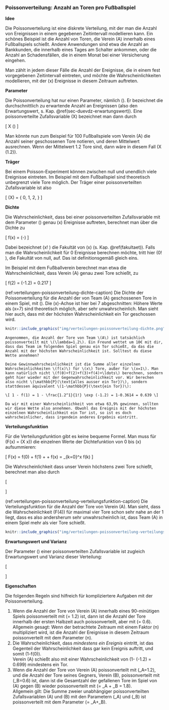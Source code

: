 ### Poissonverteilung: Anzahl an Toren pro Fußballspiel

**Idee**

Die Poissonverteilung ist eine diskrete Verteilung, mit der man die Anzahl von Ereignissen in einem gegebenen Zeitintervall modellieren kann. Ein schönes Beispiel ist die Anzahl von Toren, die Verein \(A\) innerhalb eines Fußballspiels schießt. Andere Anwendungen sind etwa die Anzahl an Bankkunden, die innerhalb eines Tages am Schalter ankommen, oder die Anzahl an Schadensfällen, die in einem Monat bei einer Versicherung eingehen.

Man zählt in jedem dieser Fälle die Anzahl der Ereignisse, die in einem fest vorgegebenen Zeitintervall eintreten, und möchte die Wahrscheinlichkeiten modellieren, mit der \(x\) Ereignisse in diesem Zeitraum auftreten.

**Parameter**

Die Poissonverteilung hat nur einen Parameter, nämlich \(\lambda\). Er bezeichnet die durchschnittlich zu erwartende Anzahl an Ereignissen (also den Erwartungswert, s. Kap. \@ref(sec-duevdz-erwartungswert)). Eine poissonverteilte Zufallsvariable \(X\) bezeichnet man dann durch

\[ X \sim \text{Po}(\lambda) \]

Man könnte nun zum Beispiel für 100 Fußballspiele vom Verein \(A\) die Anzahl seiner geschossenen Tore notieren, und deren Mittelwert ausrechnen. Wenn der Mittelwert 1.2 Tore sind, dann wäre in diesem Fall \(X \sim \text{Po}(1.2)\).

**Träger**

Bei einem Poisson-Experiment können zwischen null und unendlich viele Ereignisse eintreten. Im Beispiel mit dem Fußballspiel sind theoretisch unbegrenzt viele Tore möglich. Der Träger einer poissonverteilten Zufallsvariable ist also

\[ \mathcal{T}(X) = \{ 0, 1, 2, \ldots \} \]

**Dichte**

Die Wahrscheinlichkeit, dass bei einer poissonverteilten Zufallsvariable mit dem Parameter \(\lambda\) genau \(x\) Ereignisse auftreten, berechnet man über die Dichte zu

\[ f(x) = \frac{\lambda^x}{x!} \exp (-\lambda) \]

Dabei bezeichnet \(x! \) die Fakultät von \(x\) (s. Kap. \@ref(fakultaet)). Falls man die Wahrscheinlichkeit für 0 Ereignisse berechnen möchte, tritt hier \(0! \), die Fakultät von null, auf. Das ist definitionsgemäß gleich eins.

Im Beispiel mit dem Fußballverein berechnet man etwa die Wahrscheinlichkeit, dass Verein \(A\) genau zwei Tore schießt, zu

\[ f(2) = \frac{1.2^2}{2!} \exp (-1.2) = 0.217 \]

(ref:verteilungen-poissonverteilung-dichte-caption) Die Dichte der Poissonverteilung für die Anzahl der von Team \(A\) geschossenen Tore in einem Spiel, mit \(\lambda=1.2\). Die \(x\)-Achse ist hier bei 7 abgeschnitten: Höhere Werte als \(x=7\) sind theoretisch möglich, aber sehr unwahrscheinlich. Man sieht hier auch, dass mit der höchsten Wahrscheinlichkeit ein Tor geschossen wird.

```r
knitr::include_graphics("img/verteilungen-poissonverteilung-dichte.png")
```

```exercise
Angenommen, die Anzahl der Tore von Team \(A\) ist tatsächlich poissonverteilt mit \(\lambda=1.2\). Ein Freund wettet um 10€ mit dir, dass das Team im folgenden Spiel genau ein Tor schießt, da das die Anzahl mit der höchsten Wahrscheinlichkeit ist. Solltest du diese Wette annehmen?
```
```solution
Deine Gewinnwahrscheinlichkeit ist die Summe aller einzelnen Wahrscheinlichkeiten \(f(x)\) für \(x\) Tore, außer für \(x=1\). Man kann natürlich nicht \(f(0)+f(2)+f(3)+f(4)+\ldots\) berechnen, sondern geht hier wieder mit der Gegenwahrscheinlichkeit vor. Wir berechen also nicht \(\mathbb{P}(\text{alles ausser ein Tor})\), sondern stattdessen äquivalent \(1-\mathbb{P}(\text{ein Tor})\):

\[ 1 - f(1) = 1 - \frac{1.2^1}{1!} \exp (-1.2) = 1-0.3614 = 0.639 \]

Da wir mit einer Wahrscheinlichkeit von etwa 63,9% gewinnen, sollten wir diese Wette also annehmen. Obwohl das Ereignis mit der höchsten einzelnen Wahrscheinlichkeit ein Tor ist, so ist es doch wahrscheinlicher, dass irgendein anderes Ergebnis eintritt.
```

**Verteilungsfunktion**

Für die Verteilungsfunktion gibt es keine bequeme Formel. Man muss für \(F(x) = \mathbb{P}(X \leq x)\) die einzelnen Werte der Dichtefunktion von 0 bis \(x\) aufsummieren:

\[ F(x) = f(0) + f(1) + \ldots + f(x) = \sum_{k=0}^x f(k) \]

Die Wahrscheinlichkeit dass unser Verein höchstens zwei Tore schießt, berechnet man also durch

\[ \begin{aligned} F(2) &= f(0) + f(1) + f(2) \\&= \frac{1.2^0}{0!} \exp(-1.2) + \frac{1.2^1}{1!} \exp(-1.2) + \frac{1.2^2}{2!} \exp(-1.2) \\&= 0.301 + 0.361 + 0.217 \\&= 0.879 \end{aligned} \]

(ref:verteilungen-poissonverteilung-verteilungsfunktion-caption) Die Verteilungsfunktion für die Anzahl der Tore von Verein \(A\). Man sieht, dass die Wahrscheinlichkeit \(F(4)\) für maximal vier Tore schon sehr nahe an der 1 liegt, dass es also andersherum sehr unwahrscheinlich ist, dass Team \(A\) in einem Spiel mehr als vier Tore schießt.

```r
knitr::include_graphics("img/verteilungen-poissonverteilung-verteilungsfunktion.png")
```

**Erwartungswert und Varianz**

Der Parameter \(\lambda\) einer poissonverteilten Zufallsvariable ist zugleich Erwartungswert und Varianz dieser Verteilung:

\[ \begin{aligned} \mathbb{E}(X)&=\lambda \\ \mathbb{V}(X)&=\lambda \end{aligned} \]

**Eigenschaften**

Die folgenden Regeln sind hilfreich für kompliziertere Aufgaben mit der Poissonverteilung.

1. Wenn die Anzahl der Tore von Verein \(A\) innerhalb eines 90-minütigen Spiels poissonverteilt mit \(\lambda = 1.2\) ist, dann ist die Anzahl der Tore innerhalb der ersten Halbzeit auch poissonverteilt, aber mit \(\lambda = 0.6\).  
  Allgemein gesagt: Wenn der betrachtete Zeitraum mit einem Faktor \(n\) multipliziert wird, ist die Anzahl der Ereignisse in diesem Zeitraum poissonverteilt mit dem Parameter \(\lambda \cdot n\).
2. Die Wahrscheinlichkeit, dass *mindestens ein Ereignis* eintritt, ist das Gegenteil der Wahrscheinlichkeit dass gar kein Ereignis auftritt, und somit \(1-f(0)\).  
  Verein \(A\) schießt also mit einer Wahrscheinlichkeit von \(1-\frac{1.2^0}{0!} \exp (-1.2) = 0.699\) mindestens ein Tor.
3. Wenn die Anzahl der Tore von Verein \(A\) poissonverteilt mit \(\lambda_A=1.2\), und die Anzahl der Tore seines Gegners, Verein \(B\), poissonverteilt mit \(\lambda_B=0.6\) ist, dann ist die Gesamtzahl der gefallenen Tore im Spiel von \(A\) gegen \(B\) wieder poissonverteilt mit \(\lambda = \lambda_A + \lambda_B = 1.8\).  
  Allgemein gilt: Die Summe zweier unabhängiger poissonverteilten Zufallsvariablen \(A\) und \(B\) mit den Parametern \(\lambda_A\) und \(\lambda_B\) ist poissonverteilt mit dem Parameter \(\lambda = \lambda_A+\lambda_B\).
